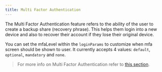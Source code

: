 ```yaml
---
title: Multi Factor Authentication
---
```


The Multi Factor Authentication feature refers to the ability of the user to create a backup share (recovery phrase). This helps them login into a new
device and also to recover their account if they lose their original device.

You can set the mfaLevel within the `loginParams` to customize when mfa screen should be shown to user. It currently accepts 4 values: `default`,
`optional`, `mandatory` and `none`.

> For more info on Multi Factor Authentication refer to [this section](/docs/sdk/unity/mfa).
